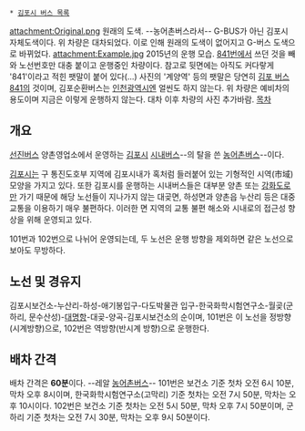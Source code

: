  * [[김포시 버스 목록]]
attachment:Original.png
원래의 도색. --농어촌버스라서-- G-BUS가 아닌 김포시 자체도색이다. 위 차량은 대차되었다. 
이로 인해 원래의 도색이 없어지고 G-버스 도색으로 바뀌었다.
attachment:Example.jpg
2015년의 운행 모습. [[김포 버스 841|841번]]에서 쓰던 것을 빼와 노선번호만 대충 붙이고 운행중인 차량이다. 참고로 뒷면에는 아직도 커다랗게 '841'이라고 적힌 팻말이 붙어 있다(...) 사진의 '계양역' 등의 팻말은 당연히 [[김포 버스 841]]의 것이며, 김포순환버스는 [[인천광역시]]엔 얼씬도 하지 않는다. 위 차량은 예비차의 용도이며 지금은 이렇게 운행하지 않는다.
대차 이후 차량의 사진 추가바람.
[[목차]]
== 개요 ==
[[선진버스]] 양촌영업소에서 운영하는 [[김포시]] [[시내버스]]--의 탈을 쓴 [[농어촌버스]]--이다.

[[김포시]]는 구 통진도호부 지역에 김포시내가 혹처럼 들러붙어 있는 기형적인 시역(市域) 모양을 가지고 있다. 또한 김포시를 운행하는 시내버스들은 대부분 양촌 또는 [[강화도]]로만 가기 때문에 해당 노선들이 지나가지 않는 대곶면, 하성면과 양촌읍 누산리 등은 대중교통을 이용하기 매우 불편하다. 이러한 면 지역의 교통 불편 해소와 시내로의 접근성 향상을 위해 운영되고 있다.

101번과 102번으로 나뉘어 운영되는데, 두 노선은 운행 방향을 제외하면 같은 노선으로 보아도 무방하다.

== 노선 및 경유지 ==
김포시보건소-누산리-하성-애기봉입구-다도박물관 입구-한국화학시험연구소-월곶(군하리, 문수산성)-[[대명항]]-대곶-양곡-김포시보건소의 순이며, 101번은 이 노선을 정방향(시계방향)으로, 102번은 역방향(반시계 방향)으로 운행한다.

== 배차 간격 ==
배차 간격은 '''60분'''이다. --레알 [[농어촌버스]]--
101번은 보건소 기준 첫차 오전 6시 10분, 막차 오후 8시이며, 한국화학시험연구소(고막리) 기준 첫차는 오전 7시 50분, 막차는 오후 10시이다.
102번은 보건소 기준 첫차는 오전 5시 50분, 막차 오후 7시 50분이며, 군하리 기준 첫차는 오전 7시 30분, 막차는 오후 9시 50분이다.

